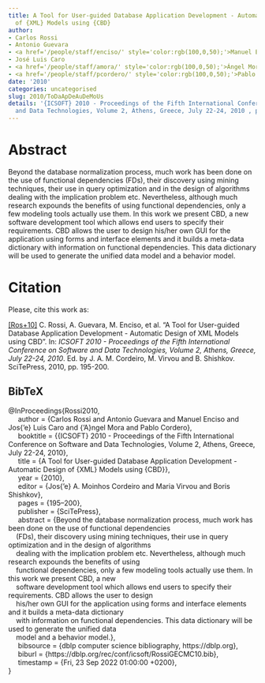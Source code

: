```yaml
---
title: A Tool for User-guided Database Application Development - Automatic Design
  of {XML} Models using {CBD}
author:
- Carlos Rossi
- Antonio Guevara
- <a href='/people/staff/enciso/' style='color:rgb(100,0,50);'>Manuel Enciso</a>
- José Luis Caro
- <a href='/people/staff/amora/' style='color:rgb(100,0,50);'>Ángel Mora</a>
- <a href='/people/staff/pcordero/' style='color:rgb(100,0,50);'>Pablo Cordero</a>
date: '2010'
categories: uncategorised
slug: 2010/ToDaApDeAuDeMoUs
details: '{ICSOFT} 2010 - Proceedings of the Fifth International Conference on Software
  and Data Technologies, Volume 2, Athens, Greece, July 22-24, 2010 , pages 195--200.'
---
```




# Abstract


Beyond the database normalization process, much work has been done on the use of functional dependencies
(FDs), their discovery using mining techniques, their use in query optimization and in the design of algorithms
dealing with the implication problem etc. Nevertheless, although much research expounds the benefits of using
functional dependencies, only a few modeling tools actually use them. In this work we present CBD, a new
software development tool which allows end users to specify their requirements. CBD allows the user to design
his/her own GUI for the application using forms and interface elements and it builds a meta-data dictionary
with information on functional dependencies. This data dictionary will be used to generate the unified data
model and a behavior model.








# Citation
Please, cite this work as:


<a name=bib-Rossi2010></a>[[Ros+10]](#cite-Rossi2010) C. Rossi, A. Guevara, M. Enciso, et al. “A Tool for User-guided Database Application Development - Automatic Design of XML Models using CBD”. In: _ICSOFT 2010 - Proceedings of the Fifth International Conference on Software and Data Technologies, Volume 2, Athens, Greece, July 22-24, 2010_. Ed. by J. A. M. Cordeiro, M. Virvou and B. Shishkov. SciTePress, 2010, pp. 195-200.

::: {.callout-note appearance="minimal" collapse=true}

## BibTeX

@InProceedings{Rossi2010,<br>&nbsp;&nbsp;&nbsp;&nbsp;  author = {Carlos Rossi and Antonio Guevara and Manuel Enciso and Jos{\a'e} Luis Caro and {\a'A}ngel Mora and Pablo Cordero},<br>&nbsp;&nbsp;&nbsp;&nbsp;  booktitle = {{ICSOFT} 2010 - Proceedings of the Fifth International Conference on Software and Data Technologies, Volume 2, Athens, Greece, July 22-24, 2010},<br>&nbsp;&nbsp;&nbsp;&nbsp;  title = {A Tool for User-guided Database Application Development - Automatic Design of {XML} Models using {CBD}},<br>&nbsp;&nbsp;&nbsp;&nbsp;  year = {2010},<br>&nbsp;&nbsp;&nbsp;&nbsp;  editor = {Jos{\a'e} A. Moinhos Cordeiro and Maria Virvou and Boris Shishkov},<br>&nbsp;&nbsp;&nbsp;&nbsp;  pages = {195--200},<br>&nbsp;&nbsp;&nbsp;&nbsp;  publisher = {SciTePress},<br>&nbsp;&nbsp;&nbsp;&nbsp;  abstract = {Beyond the database normalization process, much work has been done on the use of functional dependencies<br>&nbsp;&nbsp;&nbsp;&nbsp;(FDs), their discovery using mining techniques, their use in query optimization and in the design of algorithms<br>&nbsp;&nbsp;&nbsp;&nbsp;dealing with the implication problem etc. Nevertheless, although much research expounds the benefits of using<br>&nbsp;&nbsp;&nbsp;&nbsp;functional dependencies, only a few modeling tools actually use them. In this work we present CBD, a new<br>&nbsp;&nbsp;&nbsp;&nbsp;software development tool which allows end users to specify their requirements. CBD allows the user to design<br>&nbsp;&nbsp;&nbsp;&nbsp;his/her own GUI for the application using forms and interface elements and it builds a meta-data dictionary<br>&nbsp;&nbsp;&nbsp;&nbsp;with information on functional dependencies. This data dictionary will be used to generate the unified data<br>&nbsp;&nbsp;&nbsp;&nbsp;model and a behavior model.},<br>&nbsp;&nbsp;&nbsp;&nbsp;  bibsource = {dblp computer science bibliography, https://dblp.org},<br>&nbsp;&nbsp;&nbsp;&nbsp;  biburl = {https://dblp.org/rec/conf/icsoft/RossiGECMC10.bib},<br>&nbsp;&nbsp;&nbsp;&nbsp;  timestamp = {Fri, 23 Sep 2022 01:00:00 +0200},<br>}

:::








